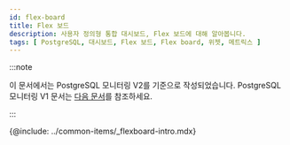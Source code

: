 ```yaml
---
id: flex-board
title: Flex 보드
description: 사용자 정의형 통합 대시보드, Flex 보드에 대해 알아봅니다.
tags: [ PostgreSQL, 대시보드, Flex 보드, Flex board, 위젯, 메트릭스 ]
---
```


:::note

이 문서에서는 PostgreSQL 모니터링 V2를 기준으로 작성되었습니다. PostgreSQL 모니터링 V1 문서는 [다음 문서](../postgresql-v1/flex-board)를 참조하세요.

:::

{@include: ../common-items/_flexboard-intro.mdx}  
